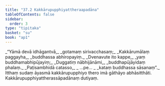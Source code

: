 ```yaml
---
title: "37.2 Kakkārupupphiyattheraapadāna"
tableOfContents: false
sidebar:
  order: 3
type: "tipitaka"
basket: "su"
book: "ap1"
---
```



<DynamicBreadcrumb />

<Division number="5" book="ap1">

<Paragraph number="4039" type="verses" book="ap1">
_“Yāmā devā idhāgantvā,_  
_gotamaṃ sirivacchasaṃ;_  
_Kakkārumālaṃ paggayha,_  
_buddhassa abhiropayiṃ._  

</Paragraph>

</Division>
<Division number="6" book="ap1">

<Paragraph number="4040" type="verses" book="ap1">
_Dvenavute ito kappe,_  
_yaṃ buddhamabhipūjayiṃ;_  
_Duggatiṃ nābhijānāmi,_  
_buddhapūjāyidaṃ phalaṃ._  

</Paragraph>

</Division>
<Division number="7" book="ap1">

<Paragraph number="4041" type="verses" book="ap1">
_Paṭisambhidā catasso,_  
_ …pe… _  
_kataṃ buddhassa sāsanaṃ”._  

</Paragraph>

<Paragraph number="4042" book="ap1">
Itthaṃ sudaṃ āyasmā kakkārupupphiyo thero imā gāthāyo abhāsitthāti.

</Paragraph>
</Division>

<Paragraph number="4043" type="center" book="ap1">
Kakkārupupphiyattherassāpadānaṃ dutiyaṃ.
</Paragraph>